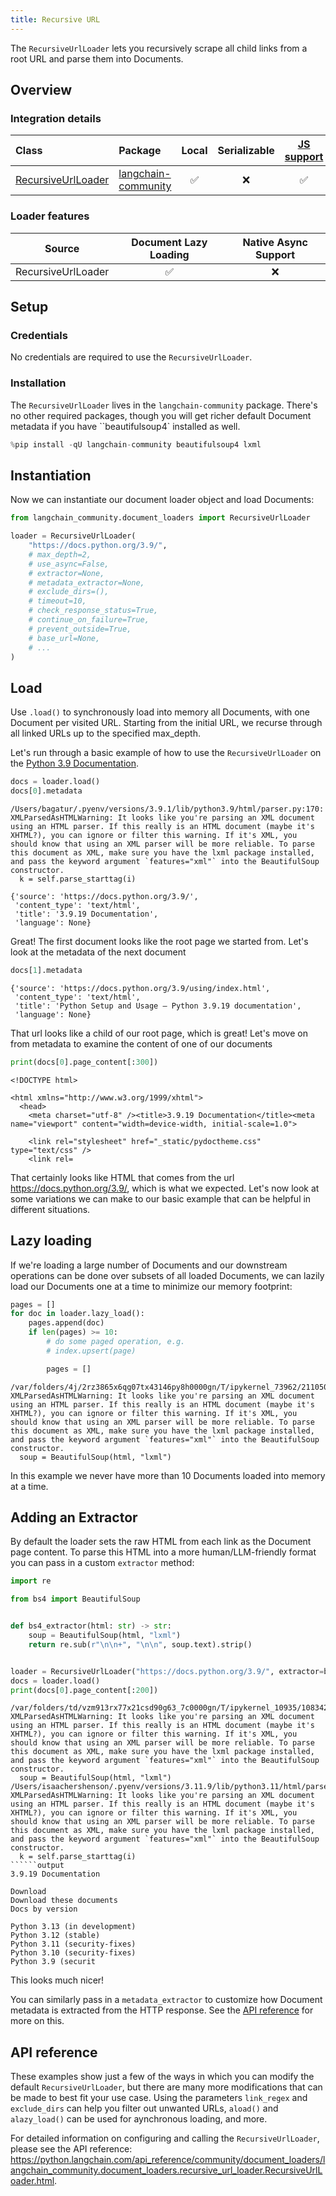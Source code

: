 ```yaml
---
title: Recursive URL
---
```


The `RecursiveUrlLoader` lets you recursively scrape all child links from a root URL and parse them into Documents.

## Overview
### Integration details

| Class | Package | Local | Serializable | [JS support](https://js.langchain.com/docs/integrations/document_loaders/web_loaders/recursive_url_loader/)|
| :--- | :--- | :---: | :---: |  :---: |
| [RecursiveUrlLoader](https://python.langchain.com/api_reference/community/document_loaders/langchain_community.document_loaders.recursive_url_loader.RecursiveUrlLoader.html) | [langchain-community](https://python.langchain.com/api_reference/community/index.html) | ✅ | ❌ | ✅ | 
### Loader features
| Source | Document Lazy Loading | Native Async Support
| :---: | :---: | :---: | 
| RecursiveUrlLoader | ✅ | ❌ | 


## Setup

### Credentials

No credentials are required to use the `RecursiveUrlLoader`.

### Installation

The `RecursiveUrlLoader` lives in the `langchain-community` package. There's no other required packages, though you will get richer default Document metadata if you have ``beautifulsoup4` installed as well.


```python
%pip install -qU langchain-community beautifulsoup4 lxml
```

## Instantiation

Now we can instantiate our document loader object and load Documents:


```python
from langchain_community.document_loaders import RecursiveUrlLoader

loader = RecursiveUrlLoader(
    "https://docs.python.org/3.9/",
    # max_depth=2,
    # use_async=False,
    # extractor=None,
    # metadata_extractor=None,
    # exclude_dirs=(),
    # timeout=10,
    # check_response_status=True,
    # continue_on_failure=True,
    # prevent_outside=True,
    # base_url=None,
    # ...
)
```

## Load

Use ``.load()`` to synchronously load into memory all Documents, with one
Document per visited URL. Starting from the initial URL, we recurse through
all linked URLs up to the specified max_depth.

Let's run through a basic example of how to use the `RecursiveUrlLoader` on the [Python 3.9 Documentation](https://docs.python.org/3.9/).


```python
docs = loader.load()
docs[0].metadata
```
```output
/Users/bagatur/.pyenv/versions/3.9.1/lib/python3.9/html/parser.py:170: XMLParsedAsHTMLWarning: It looks like you're parsing an XML document using an HTML parser. If this really is an HTML document (maybe it's XHTML?), you can ignore or filter this warning. If it's XML, you should know that using an XML parser will be more reliable. To parse this document as XML, make sure you have the lxml package installed, and pass the keyword argument `features="xml"` into the BeautifulSoup constructor.
  k = self.parse_starttag(i)
```


```output
{'source': 'https://docs.python.org/3.9/',
 'content_type': 'text/html',
 'title': '3.9.19 Documentation',
 'language': None}
```


Great! The first document looks like the root page we started from. Let's look at the metadata of the next document


```python
docs[1].metadata
```



```output
{'source': 'https://docs.python.org/3.9/using/index.html',
 'content_type': 'text/html',
 'title': 'Python Setup and Usage — Python 3.9.19 documentation',
 'language': None}
```


That url looks like a child of our root page, which is great! Let's move on from metadata to examine the content of one of our documents


```python
print(docs[0].page_content[:300])
```
```output
<!DOCTYPE html>

<html xmlns="http://www.w3.org/1999/xhtml">
  <head>
    <meta charset="utf-8" /><title>3.9.19 Documentation</title><meta name="viewport" content="width=device-width, initial-scale=1.0">
    
    <link rel="stylesheet" href="_static/pydoctheme.css" type="text/css" />
    <link rel=
```
That certainly looks like HTML that comes from the url https://docs.python.org/3.9/, which is what we expected. Let's now look at some variations we can make to our basic example that can be helpful in different situations. 

## Lazy loading

If we're loading a  large number of Documents and our downstream operations can be done over subsets of all loaded Documents, we can lazily load our Documents one at a time to minimize our memory footprint:


```python
pages = []
for doc in loader.lazy_load():
    pages.append(doc)
    if len(pages) >= 10:
        # do some paged operation, e.g.
        # index.upsert(page)

        pages = []
```
```output
/var/folders/4j/2rz3865x6qg07tx43146py8h0000gn/T/ipykernel_73962/2110507528.py:6: XMLParsedAsHTMLWarning: It looks like you're parsing an XML document using an HTML parser. If this really is an HTML document (maybe it's XHTML?), you can ignore or filter this warning. If it's XML, you should know that using an XML parser will be more reliable. To parse this document as XML, make sure you have the lxml package installed, and pass the keyword argument `features="xml"` into the BeautifulSoup constructor.
  soup = BeautifulSoup(html, "lxml")
```
In this example we never have more than 10 Documents loaded into memory at a time.

## Adding an Extractor

By default the loader sets the raw HTML from each link as the Document page content. To parse this HTML into a more human/LLM-friendly format you can pass in a custom ``extractor`` method:


```python
import re

from bs4 import BeautifulSoup


def bs4_extractor(html: str) -> str:
    soup = BeautifulSoup(html, "lxml")
    return re.sub(r"\n\n+", "\n\n", soup.text).strip()


loader = RecursiveUrlLoader("https://docs.python.org/3.9/", extractor=bs4_extractor)
docs = loader.load()
print(docs[0].page_content[:200])
```
```output
/var/folders/td/vzm913rx77x21csd90g63_7c0000gn/T/ipykernel_10935/1083427287.py:6: XMLParsedAsHTMLWarning: It looks like you're parsing an XML document using an HTML parser. If this really is an HTML document (maybe it's XHTML?), you can ignore or filter this warning. If it's XML, you should know that using an XML parser will be more reliable. To parse this document as XML, make sure you have the lxml package installed, and pass the keyword argument `features="xml"` into the BeautifulSoup constructor.
  soup = BeautifulSoup(html, "lxml")
/Users/isaachershenson/.pyenv/versions/3.11.9/lib/python3.11/html/parser.py:170: XMLParsedAsHTMLWarning: It looks like you're parsing an XML document using an HTML parser. If this really is an HTML document (maybe it's XHTML?), you can ignore or filter this warning. If it's XML, you should know that using an XML parser will be more reliable. To parse this document as XML, make sure you have the lxml package installed, and pass the keyword argument `features="xml"` into the BeautifulSoup constructor.
  k = self.parse_starttag(i)
``````output
3.9.19 Documentation

Download
Download these documents
Docs by version

Python 3.13 (in development)
Python 3.12 (stable)
Python 3.11 (security-fixes)
Python 3.10 (security-fixes)
Python 3.9 (securit
```
This looks much nicer!

You can similarly pass in a `metadata_extractor` to customize how Document metadata is extracted from the HTTP response. See the [API reference](https://python.langchain.com/api_reference/community/document_loaders/langchain_community.document_loaders.recursive_url_loader.RecursiveUrlLoader.html) for more on this.

## API reference

These examples show just a few of the ways in which you can modify the default `RecursiveUrlLoader`, but there are many more modifications that can be made to best fit your use case. Using the parameters `link_regex` and `exclude_dirs` can help you filter out unwanted URLs, `aload()` and `alazy_load()` can be used for aynchronous loading, and more.

For detailed information on configuring and calling the ``RecursiveUrlLoader``, please see the API reference: https://python.langchain.com/api_reference/community/document_loaders/langchain_community.document_loaders.recursive_url_loader.RecursiveUrlLoader.html.
